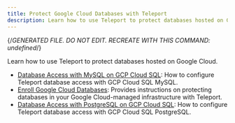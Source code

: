 ```yaml
---
title: Protect Google Cloud Databases with Teleport
description: Learn how to use Teleport to protect databases hosted on Google Cloud.
---
```


{/*GENERATED FILE. DO NOT EDIT. RECREATE WITH THIS COMMAND:
undefined*/}

Learn how to use Teleport to protect databases hosted on Google Cloud.

- [Database Access with MySQL on GCP Cloud SQL](mysql-cloudsql.mdx): How to configure Teleport database access with GCP Cloud SQL MySQL.
- [Enroll Google Cloud Databases](overview.mdx): Provides instructions on protecting databases in your Google Cloud-managed infrastructure with Teleport.
- [Database Access with PostgreSQL on GCP Cloud SQL](postgres-cloudsql.mdx): How to configure Teleport database access with GCP Cloud SQL PostgreSQL.
